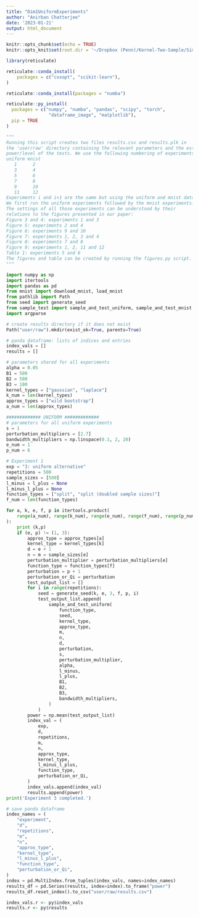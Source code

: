 ```yaml
---
title: "Dim1UniformExperiments"
author: "Anirban Chatterjee"
date: '2023-01-21'
output: html_document
---
```


```r
knitr::opts_chunk$set(echo = TRUE)
knitr::opts_knit$set(root.dir = '~/Dropbox (Penn)/Kernel-Two-Sample/Simulations/Revision Simulations/Revision II Simulations/Oracle Split MMD/Oracle Tests/MMDAgg-Paper')
```

```r
library(reticulate)

reticulate::conda_install(
    packages = c("cvxopt", "scikit-learn"),
)

reticulate::conda_install(packages = "numba")

reticulate::py_install(
  packages = c("numpy", "numba", "pandas", "scipy", "torch",
                "dataframe_image", "matplotlib"),
  pip = TRUE
)
```

```python
"""
Running this script creates two files results.csv and results.plk in 
the 'user/raw' directory containing the relevant parameters and the estimated 
power/level of the tests. We use the following numbering of experiments: 
uniform mnist 
   1      2      
   3      4
   5      6
   7      8
   9      10
   11     12
Experiments i and i+1 are the same but using the uniform and mnist data.
We first run the uniform experiments followed by the mnist experiments.
The settings of all those experiments can be understood by their 
relations to the figures presented in our paper:
Figure 3 and 4: experiments 1 and 3
Figure 5: experiments 2 and 4
Figure 6: experiments 9 and 10
Figure 7: experiments 1, 2, 3 and 4
Figure 8: experiments 7 and 8
Figure 9: experiments 1, 2, 11 and 12
Table 1: experiments 5 and 6
The figures and table can be created by running the figures.py script.
"""

import numpy as np
import itertools
import pandas as pd
from mnist import download_mnist, load_mnist
from pathlib import Path
from seed import generate_seed
from sample_test import sample_and_test_uniform, sample_and_test_mnist
import argparse

# create results directory if it does not exist
Path("user/raw").mkdir(exist_ok=True, parents=True)

# panda dataframe: lists of indices and entries
index_vals = []
results = []

# parameters shared for all experiments
alpha = 0.05
B1 = 500
B2 = 500
B3 = 100
kernel_types = ["gaussian", "laplace"]
k_num = len(kernel_types)
approx_types = ["wild bootstrap"]
a_num = len(approx_types)

############# UNIFORM #############
# parameters for all uniform experiments
s = 1
perturbation_multipliers = [2.7]
bandwidth_multipliers = np.linspace(0.1, 2, 20)
e_num = 1
p_num = 6

# Experiment 1
exp = "3: uniform alternative"
repetitions = 500
sample_sizes = [500]
l_minus = l_plus = None
l_minus_l_plus = None
function_types = ["split", "split (doubled sample sizes)"]
f_num = len(function_types)

for a, k, e, f, p in itertools.product(
    range(a_num), range(k_num), range(e_num), range(f_num), range(p_num)
):
    print (k,p)
    if (e, p) != (1, 3):
        approx_type = approx_types[a]
        kernel_type = kernel_types[k]
        d = e + 1
        n = m = sample_sizes[e]
        perturbation_multiplier = perturbation_multipliers[e]
        function_type = function_types[f]
        perturbation = p + 1
        perturbation_or_Qi = perturbation
        test_output_list = []
        for i in range(repetitions):
            seed = generate_seed(k, e, 3, f, p, i)
            test_output_list.append(
                sample_and_test_uniform(
                    function_type,
                    seed,
                    kernel_type,
                    approx_type,
                    m,
                    n,
                    d,
                    perturbation,
                    s,
                    perturbation_multiplier,
                    alpha,
                    l_minus,
                    l_plus,
                    B1,
                    B2,
                    B3,
                    bandwidth_multipliers,
                )
            )
        power = np.mean(test_output_list)
        index_val = (
            exp,
            d,
            repetitions,
            m,
            n,
            approx_type,
            kernel_type,
            l_minus_l_plus,
            function_type,
            perturbation_or_Qi,
        )
        index_vals.append(index_val)
        results.append(power)
print('Experiment 3 completed.')

# save panda dataframe
index_names = (
    "experiment",
    "d",
    "repetitions",
    "m",
    "n",
    "approx_type",
    "kernel_type",
    "l_minus_l_plus",
    "function_type",
    "perturbation_or_Qi",
)
index = pd.MultiIndex.from_tuples(index_vals, names=index_names)
results_df = pd.Series(results, index=index).to_frame("power")
results_df.reset_index().to_csv("user/raw/results.csv")
```

```r
index_vals.r <- py$index_vals
results.r <- py$results
```